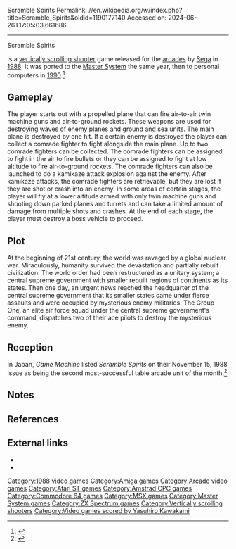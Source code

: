 Scramble Spirits
Permalink: //en.wikipedia.org/w/index.php?title=Scramble_Spirits&oldid=1190177140
Accessed on: 2024-06-26T17:05:03.661686



------
Scramble Spirits
{{Short description|1988 video game}}
{{Expand Japanese|スクランブルスピリッツ|topic=vg|date=March 2013}}
{{more citations needed|date=May 2015}}

{{Infobox video game
|title = Scramble Spirits
|image = Scramble Spirits Arcade flyer.jpg 
|caption = Arcade flyer (Japan)
|developer = [[Sega]]
|publisher = Sega
|designer = Hoko Chan
|programmer = Night Emperor<br>Mam<br>Issei Kun
|artist = Ojisama<br>Panda<br>Nosa
|composer = Tohru Nakabayashi<br>Yasuhiro Kawakami
|platforms=[[Arcade video game|Arcade]], [[Amiga]], [[Amstrad CPC]], [[Atari ST]], [[Commodore 64]], [[Master System]], [[ZX Spectrum]]
|released = [[1988 in video gaming|July 29, 1988]]<ref>{{cite web |title=Scramble Spirits (Registration Number PA0000387808) |url=https://cocatalog.loc.gov |website=[[United States Copyright Office]] |access-date=6 September 2021}}</ref>
|genre = [[Scrolling shooter]]
|modes = [[Single-player]], [[two-player]]
|arcade system = [[Sega System 24]]
}}

{{nihongo foot|'''''Scramble Spirits'''''|スクランブルスピリッツ|Sukuranburu Supirittsu|lead=yes|group=lower-alpha}} is a [[vertically scrolling shooter]] game released for the [[arcade video game|arcades]] by [[Sega]] in [[1988 in video gaming|1988]]. It was ported to the [[Master System]] the same year, then to personal computers in [[1990 in video gaming|1990]].<ref name="Scramble Spirits Coin-op">{{cite web |url=http://www.arcade-history.com/?n=scramble-spirits&page=detail&id=2330 |title=Scramble Spirits |publisher=Arcade History |accessdate=4 March 2013}}</ref>

==Gameplay==
The player starts out with a propelled plane that can fire air-to-air twin machine guns and air-to-ground rockets. These weapons are used for destroying waves of enemy planes and ground and sea units. The main plane is destroyed by one hit. If a certain enemy is destroyed the player can collect a comrade fighter to fight alongside the main plane. Up to two comrade fighters can be collected. The comrade fighters can be assigned to fight in the air to fire bullets or they can be assigned to fight at low altitude to fire air-to-ground rockets. The comrade fighters can also be launched to do a kamikaze attack explosion against the enemy. After kamikaze attacks, the comrade fighters are retrievable, but they are lost if they are shot or crash into an enemy. In some areas of certain stages, the player will fly at a lower altitude armed with only twin machine guns and shooting down parked planes and turrets and can take a limited amount of damage from multiple shots and crashes. At the end of each stage, the player must destroy a boss vehicle to proceed.

==Plot==
At the beginning of 21st century, the world was ravaged by a global nuclear war. Miraculously, humanity survived the devastation and partially rebuilt civilization. The world order had been restructured as a unitary system; a central supreme government with smaller rebuilt regions of continents as its states. Then one day, an urgent news reached the headquarter of the central supreme government that its smaller states came under fierce assaults and were occupied by mysterious enemy militaries. The Group One, an elite air force squad under the central supreme government's command, dispatches two of their ace pilots to destroy the mysterious enemy.

== Reception ==
In Japan, ''Game Machine'' listed ''Scramble Spirits'' on their November 15, 1988 issue as being the second most-successful table arcade unit of the month.<ref>{{cite magazine|title=Game Machine's Best Hit Games 25 - テーブル型TVゲーム機 (Table Videos)|magazine=[[:ja:ゲームマシン|Game Machine]]|issue=344|publisher=[[:ja:アミューズメント通信社|Amusement Press, Inc.]]|date=15 November 1988|page=25|lang=ja}}</ref>

==Notes==
{{notelist}}

==References==
{{reflist}}

==External links==
*{{moby game|id=/scramble-spirits}}
*{{KLOV game|9449}}

[[Category:1988 video games]]
[[Category:Amiga games]]
[[Category:Arcade video games]]
[[Category:Atari ST games]]
[[Category:Amstrad CPC games]]
[[Category:Commodore 64 games]]
[[Category:MSX games]]
[[Category:Master System games]]
[[Category:ZX Spectrum games]]
[[Category:Vertically scrolling shooters]]
[[Category:Video games scored by Yasuhiro Kawakami]]